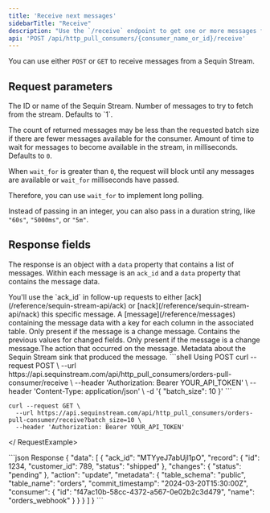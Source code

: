 ```yaml
---
title: 'Receive next messages'
sidebarTitle: "Receive"
description: "Use the `/receive` endpoint to get one or more messages from a Sequin Stream"
api: 'POST /api/http_pull_consumers/{consumer_name_or_id}/receive'
---
```


<Note>You can use either `POST` or `GET` to receive messages from a Sequin Stream.</Note>

## Request parameters

<ParamField path="name_or_id" type="string" required>
  The ID or name of the Sequin Stream.
</ParamField>
<ParamField body="batch_size" type="integer" placeholder={1}>
  Number of messages to try to fetch from the stream. Defaults to `1`.

  The count of returned messages may be less than the requested batch size if there are fewer messages available for the consumer.
</ParamField>
<ParamField body="wait_for" type="integer | string" placeholder={0}>
  Amount of time to wait for messages to become available in the stream, in milliseconds. Defaults to `0`.

  When `wait_for` is greater than `0`, the request will block until any messages are available or `wait_for` milliseconds have passed.

  Therefore, you can use `wait_for` to implement long polling.

  Instead of passing in an integer, you can also pass in a duration string, like `"60s"`, `"5000ms"`, or `"5m"`.
</ParamField>

## Response fields

The response is an object with a `data` property that contains a list of messages. Within each message is an `ack_id` and a `data` property that contains the message data.

<ResponseField name="data" type="list" required>
  <Expandable title="properties">
    <ResponseField name="ack_id" type="string" required>
      You'll use the `ack_id` in follow-up requests to either [ack](/reference/sequin-stream-api/ack) or [nack](/reference/sequin-stream-api/nack) this specific message.
    </ResponseField>
    <ResponseField name="record" type="object" required>
      A [message](/reference/messages) containing the message data with a key for each column in the associated table.
    </ResponseField>
    <ResponseField name="changes" type="object">
      Only present if the message is a change message. Contains the previous values for changed fields.
    </ResponseField>
    <ResponseField name="action" type="string">
      Only present if the message is a change message.The action that occurred on the message.
    </ResponseField>
    <ResponseField name="metadata" type="object" required>
      Metadata about the Sequin Stream sink that produced the message.
    </ResponseField>
  </Expandable>
</ResponseField>

<RequestExample>
```shell Using POST
curl --request POST \
  --url https://api.sequinstream.com/api/http_pull_consumers/orders-pull-consumer/receive \
  --header 'Authorization: Bearer YOUR_API_TOKEN' \
  --header 'Content-Type: application/json' \
  -d '{ "batch_size": 10 }'
```

```shell Using GET
curl --request GET \
  --url https://api.sequinstream.com/api/http_pull_consumers/orders-pull-consumer/receive?batch_size=10 \
  --header 'Authorization: Bearer YOUR_API_TOKEN'
```
</ RequestExample>

<ResponseExample>
```json Response
{
  "data": [
    {
      "ack_id": "MTYyeJ7abUjl1pO",
      "record": {
        "id": 1234,
        "customer_id": 789,
        "status": "shipped"
      },
      "changes": {
        "status": "pending"
      },
      "action": "update",
      "metadata": {
        "table_schema": "public",
        "table_name": "orders",
        "commit_timestamp": "2024-03-20T15:30:00Z",
        "consumer": {
          "id": "f47ac10b-58cc-4372-a567-0e02b2c3d479",
          "name": "orders_webhook"
        }
      }
    }
  ]
}
```
</ResponseExample>

